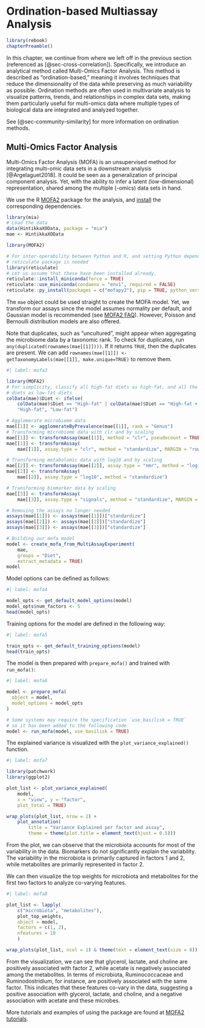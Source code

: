 # Ordination-based Multiassay Analysis {#sec-multiassay_ordination}

```r
library(rebook)
chapterPreamble()
```

In this chapter, we continue from where we left off in the previous section
(referenced as [@sec-cross-correlation]). Specifically, we introduce an
analytical method called Multi-Omics Factor Analysis. This method is described
as "ordination-based," meaning it involves techniques that reduce the
dimensionality of the data while preserving as much variability as possible.
Ordination methods are often used in multivariate analysis to visualize
patterns, trends, and relationships in complex data sets, making them
particularly useful for multi-omics data where multiple types of biological
data are integrated and analyzed together.

See [@sec-community-similarity] for more information on ordination methods.

## Multi-Omics Factor Analysis {#sec-mofa}

Multi-Omics Factor Analysis (MOFA) is an unsupervised method for integrating
multi-omic data sets in a downstream analysis [@Argelaguet2018]. It could be
seen as a generalization of principal component analysis. Yet, with the ability
to infer a latent (low-dimensional) representation, shared among the multiple
(-omics) data sets in hand.

We use the R [MOFA2](https://biofam.github.io/MOFA2/index.html)
package for the analysis, and
[install](https://biofam.github.io/MOFA2/installation.html) the
corresponding dependencies.

```r
library(mia)
# Load the data
data(HintikkaXOData, package = "mia")
mae <- HintikkaXOData
```

```r
library(MOFA2)

# For inter-operability between Python and R, and setting Python dependencies,
# reticulate package is needed
library(reticulate)
# Let us assume that these have been installed already.
reticulate::install_miniconda(force = TRUE)
reticulate::use_miniconda(condaenv = "env1", required = FALSE)
reticulate::py_install(packages = c("mofapy2"), pip = TRUE, python_version=3.6)
```

The `mae` object could be used straight to create the MOFA model. Yet,
we transform our assays since the model assumes normality per
default, and Gaussian model is recommended
(see [MOFA2 FAQ](https://biofam.github.io/MOFA2/faq.html)). However, Poisson and
Bernoulli distribution models are also offered.

Note that duplicates, such as "uncultured", might appear when aggregating the
microbiome data by a taxonomic rank. To check for duplicates, run
`any(duplicated(rownames(mae[[1]])))`. If it returns `TRUE`, then the
duplicates are present. We can add
`rownames(mae[[1]]) <- getTaxonomyLabels(mae[[1]], make.unique=TRUE)` to
remove them.

```r
#| label: mofa3

library(MOFA2)
# For simplicity, classify all high-fat diets as high-fat, and all the low-fat
# diets as low-fat diets
colData(mae)$Diet <- ifelse(
    colData(mae)$Diet == "High-fat" | colData(mae)$Diet == "High-fat + XOS",
    "High-fat", "Low-fat")

# Agglomerate microbiome data
mae[[1]] <- agglomerateByPrevalence(mae[[1]], rank = "Genus")
# Transforming microbiome data with clr and by scaling
mae[[1]] <- transformAssay(mae[[1]], method = "clr", pseudocount = TRUE)
mae[[1]] <- transformAssay(
    mae[[1]], assay.type = "clr", method = "standardize", MARGIN = "rows")

# Transforming metabolomic data with log10 and by scaling
mae[[2]] <- transformAssay(mae[[2]], assay.type = "nmr", method = "log10")
mae[[2]] <- transformAssay(
    mae[[2]], assay.type = "log10", method = "standardize")

# Transforming biomarker data by scaling
mae[[3]] <- transformAssay(
    mae[[3]], assay.type = "signals", method = "standardize", MARGIN = "rows")

# Removing the assays no longer needed
assays(mae[[1]]) <- assays(mae[[1]])["standardize"]
assays(mae[[2]]) <- assays(mae[[2]])["standardize"]
assays(mae[[3]]) <- assays(mae[[3]])["standardize"]

# Building our mofa model
model <- create_mofa_from_MultiAssayExperiment(
    mae,
    groups = "Diet",
    extract_metadata = TRUE)
model
```

Model options can be defined as follows:

```r
#| label: mofa4

model_opts <- get_default_model_options(model)
model_opts$num_factors <- 5
head(model_opts)
```

Training options for the model are defined in the following way:

```r
#| label: mofa5

train_opts <- get_default_training_options(model)
head(train_opts)
```

The model is then prepared  with `prepare_mofa()` and trained with `run_mofa()`:

```r
#| label: mofa6

model <- prepare_mofa(
  object = model,
  model_options = model_opts
)

# Some systems may require the specification `use_basilisk = TRUE`
# so it has been added to the following code
model <- run_mofa(model, use_basilisk = TRUE)
```

The explained variance is visualized with the `plot_variance_explained()` function.

```r
#| label: mofa7

library(patchwork)
library(ggplot2)

plot_list <- plot_variance_explained(
    model,
    x = "view", y = "factor",
    plot_total = TRUE)

wrap_plots(plot_list, nrow = 2) +
    plot_annotation(
        title = "Variance Explained per factor and assay",
        theme = theme(plot.title = element_text(hjust = 0.5)))
```

From the plot, we can observe that the microbiota accounts for most of the
variability in the data. Biomarkers do not significantly explain the
variability. The variability in the microbiota is primarily captured in factors
1 and 2, while metabolites are primarily represented in factor 2.

We can then visualize the top weights for microbiota and metabolites for
the first two factors to analyze co-varying features.

```r
#| label: mofa8

plot_list <- lapply(
    c("microbiota", "metabolites"),
    plot_top_weights,
    object = model,
    factors = c(1, 2),
    nfeatures = 10
    )

wrap_plots(plot_list, ncol = 1) & theme(text = element_text(size = 8))
```

From the visualization, we can see that glycerol, lactate, and choline are
positively associated with factor 2, while acetate is negatively associated
among the metabolites. In terms of microbiota, Ruminococcaceae and
Ruminodostridium, for instance, are positively associated with the same factor.
This indicates that these features co-vary in the data, suggesting a positive
association with glycerol, lactate, and choline, and a negative association
with acetate and these microbes.

More tutorials and examples of using the package are found at
[MOFA2 tutorials](https://biofam.github.io/MOFA2/tutorials.html).
